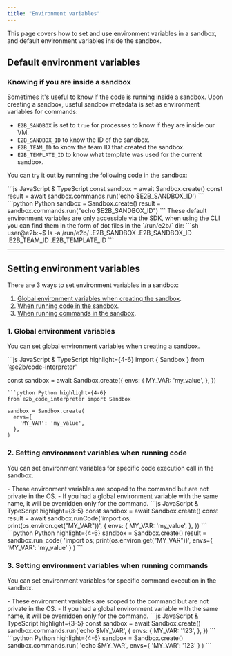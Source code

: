 ```yaml
---
title: "Environment variables"
---
```


This page covers how to set and use environment variables in a sandbox, and default environment variables inside the sandbox.

## Default environment variables
### Knowing if you are inside a sandbox

Sometimes it's useful to know if the code is running inside a sandbox. Upon creating a sandbox, useful sandbox metadata is set as environment variables for commands: 
- `E2B_SANDBOX` is set to `true` for processes to know if they are inside our VM.
- `E2B_SANDBOX_ID` to know the ID of the sandbox.
- `E2B_TEAM_ID` to know the team ID that created the sandbox. 
- `E2B_TEMPLATE_ID` to know what template was used for the current sandbox.

You can try it out by running the following code in the sandbox:

<CodeGroup>
```js JavaScript & TypeScript
const sandbox = await Sandbox.create()
const result = await sandbox.commands.run('echo $E2B_SANDBOX_ID')
```
```python Python
sandbox = Sandbox.create()
result = sandbox.commands.run("echo $E2B_SANDBOX_ID")
```
</CodeGroup>

<Note>
These default environment variables are only accessible via the SDK, when using the CLI you can find them in the form of dot files in the `/run/e2b/` dir: 
```sh
user@e2b:~$ ls -a /run/e2b/
.E2B_SANDBOX  .E2B_SANDBOX_ID  .E2B_TEAM_ID  .E2B_TEMPLATE_ID
```
</Note>

---

## Setting environment variables
There are 3 ways to set environment variables in a sandbox:
1. [Global environment variables when creating the sandbox](/sandbox/environment-variables#1-global-environment-variables-when-creating-the-sandbox).
2. [When running code in the sandbox](/sandbox/environment-variables#2-setting-environment-variables-when-running-code).
3. [When running commands in the sandbox](/sandbox/environment-variables#3-setting-environment-variables-when-running-commands).

### 1. Global environment variables
You can set global environment variables when creating a sandbox.

<CodeGroup>
```js JavaScript & TypeScript highlight={4-6}
import { Sandbox } from '@e2b/code-interpreter'

const sandbox = await Sandbox.create({
  envs: {
    MY_VAR: 'my_value',
  },
})
```
```python Python highlight={4-6}
from e2b_code_interpreter import Sandbox

sandbox = Sandbox.create(
  envs={
    'MY_VAR': 'my_value',
  },
)
```
</CodeGroup>

### 2. Setting environment variables when running code
You can set environment variables for specific code execution call in the sandbox. 

<Note>
- These environment variables are scoped to the command but are not private in the OS. 
- If you had a global environment variable with the same name, it will be overridden only for the command.
</Note>

<CodeGroup>
```js JavaScript & TypeScript highlight={3-5}
const sandbox = await Sandbox.create()
const result = await sandbox.runCode('import os; print(os.environ.get("MY_VAR"))', {
  envs: {
    MY_VAR: 'my_value',
  },
})
```
```python Python highlight={4-6}
sandbox = Sandbox.create()
result = sandbox.run_code(
    'import os; print(os.environ.get("MY_VAR"))',
    envs={
        'MY_VAR': 'my_value'
    }
)
```
</CodeGroup>

### 3. Setting environment variables when running commands
You can set environment variables for specific command execution in the sandbox.

<Note>
- These environment variables are scoped to the command but are not private in the OS. 
- If you had a global environment variable with the same name, it will be overridden only for the command.
</Note>

<CodeGroup>
```js JavaScript & TypeScript highlight={3-5}
const sandbox = await Sandbox.create()
sandbox.commands.run('echo $MY_VAR', {
  envs: { 
    MY_VAR: '123', 
  }, 
})
```
```python Python highlight={4-6}
sandbox = Sandbox.create()
sandbox.commands.run(
    'echo $MY_VAR',
    envs={
        'MY_VAR': '123'
    }
)
```
</CodeGroup>
